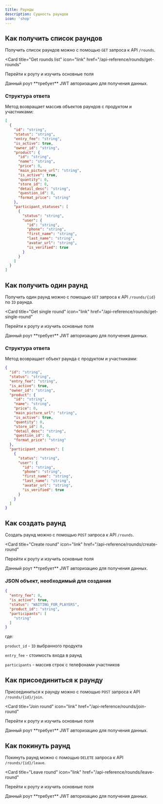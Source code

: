 ```yaml
---
title: Раунды
description: Сущность раундов
icon: 'shop'
---
```


## Как получить список раундов

Получить список раундов можно с помощью `GET` запроса к API `/rounds`.

<Card
  title="Get rounds list"
  icon="link"
  href="/api-reference/rounds/get-rounds"
>
  Перейти к роуту и изучить основные поля
</Card>

<Note>
  Данный роут **требует** JWT авторизацию для получения данных.
</Note>

### Структура ответа

Метод возвращает массив объектов раундов с продуктом и участниками:
```json
[
  {
    "id": "string",
    "status": "string",
    "entry_fee": "string",
    "is_active": true,
    "owner_id": "string",
    "product": {
      "id": "string",
      "name": "string",
      "price": 0,
      "main_picture_url": "string",
      "is_active": true,
      "quantity": 0,
      "store_id": 0,
      "detail_desc": "string",
      "question_id": 0,
      "format_price": "string"
    },
    "participant_statuses": [
      {
        "status": "string",
        "user": {
          "id": "string",
          "phone": "string",
          "first_name": "string",
          "last_name": "string",
          "avatar_url": "string",
          "is_verified": true
        }
      }
    ]
  }
]
```

## Как получить один раунд

Получить один раунд можно с помощью `GET` запроса к API `/rounds/{id}` по `ID` раунда.

<Card
  title="Get single round"
  icon="link"
  href="/api-reference/rounds/get-single-round"
>
  Перейти к роуту и изучить основные поля
</Card>

<Note>
  Данный роут **требует** JWT авторизацию для получения данных.
</Note>

### Структура ответа

Метод возвращает объект раунда с продуктом и участниками:
```json
{
  "id": "string",
  "status": "string",
  "entry_fee": "string",
  "is_active": true,
  "owner_id": "string",
  "product": {
    "id": "string",
    "name": "string",
    "price": 0,
    "main_picture_url": "string",
    "is_active": true,
    "quantity": 0,
    "store_id": 0,
    "detail_desc": "string",
    "question_id": 0,
    "format_price": "string"
  },
  "participant_statuses": [
    {
      "status": "string",
      "user": {
        "id": "string",
        "phone": "string",
        "first_name": "string",
        "last_name": "string",
        "avatar_url": "string",
        "is_verified": true
      }
    }
  ]
}
```

## Как создать раунд

Создать раунд можно с помощью `POST` запроса к API `/rounds`.

<Card
  title="Create round"
  icon="link"
  href="/api-reference/rounds/create-round"
>
  Перейти к роуту и изучить основные поля
</Card>

<Note>
  Данный роут **требует** JWT авторизацию для получения данных.
</Note>

### JSON объект, необходимый для создания

```json
{
  "entry_fee": 0,
  "is_active": true,
  "status": "WAITING_FOR_PLAYERS",
  "product_id": "string",
  "participants": [
    "string"
  ]
}
```

где:

`product_id` - `ID` выбранного продукта

`entry_fee` - стоимость входа в раунд

`participants` - массив строк с телефонами участников

## Как присоединиться к раунду

Присоединиться к раунду можно с помощью `POST` запроса к API `/rounds/{id}/join`.

<Card
  title="Join round"
  icon="link"
  href="/api-reference/rounds/join-round"
>
  Перейти к роуту и изучить основные поля
</Card>

<Note>
  Данный роут **требует** JWT авторизацию для получения данных.
</Note>


## Как покинуть раунд

Покинуть раунд можно с помощью `DELETE` запроса к API `/rounds/{id}/leave`.

<Card
  title="Leave round"
  icon="link"
  href="/api-reference/rounds/leave-round"
>
  Перейти к роуту и изучить основные поля
</Card>

<Note>
  Данный роут **требует** JWT авторизацию для получения данных.
</Note>